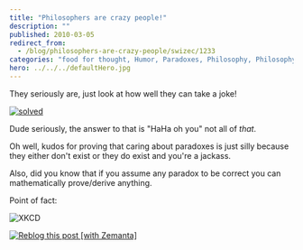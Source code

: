 ```yaml
---
title: "Philosophers are crazy people!"
description: ""
published: 2010-03-05
redirect_from:
  - /blog/philosophers-are-crazy-people/swizec/1233
categories: "food for thought, Humor, Paradoxes, Philosophy, Philosophy of Logic, Recreation, Uncategorized"
hero: ../../../defaultHero.jpg
---
```


They seriously are, just look at how well they can take a joke!

[![](https://swizec.com/blog/wp-content/uploads/2010/03/solved.jpg "solved")](http://swizec.com/blog/wp-content/uploads/2010/03/solved.jpg)

Dude seriously, the answer to that is "HaHa oh you" not all of _that_.

Oh well, kudos for proving that caring about paradoxes is just silly because they either don't exist or they do exist and you're a jackass.

Also, did you know that if you assume any paradox to be correct you can mathematically prove/derive anything.

Point of fact:

![](https://swizec.com/blog/wp-content/uploads/2010/03/principle_of_explosion.png "XKCD")

[![Reblog this post [with Zemanta]](https://img.zemanta.com/reblog_e.png?x-id=e60ec404-20d8-4ab6-ac8e-4aa72a47f455)](http://reblog.zemanta.com/zemified/e60ec404-20d8-4ab6-ac8e-4aa72a47f455/ "Reblog this post [with Zemanta]")
